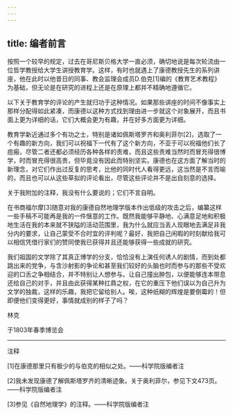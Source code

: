 ```yaml
---
---
---
```

title: 编者前言
---




按照一个较早的规定，过去在哥尼斯贝格大学一直必须，确切地说是每次轮流由一位哲学教授给大学生讲授教育学。这样，有时也就遇上了康德教授先生的系列讲座，他在此时以他昔日的同事、教会监理会成员D.伯克[1]编的《教育艺术教程》为基础，但无论是在研究的进程上还是在原理上都并不精确地遵循它。

以下关于教育学的评论的产生就归功于这种情况。如果那些讲座的时间不像事实上那样分配得如此紧凑，而康德以这种方式找到理由进一步就这个对象展开，而且书面上更为详细的话，它们大概会更为有趣，并在好多方面更为详细。

教育学新近通过多个有功之士，特别是诸如佩斯塔罗齐和奥利菲尔[2]，选取了一个有趣的新方向，我们可以祝福下一代有了这个新方向，不亚于可以祝福他们长了痘瘢，尽管二者还都必须经历各种各样的责难，而且这些责难当然时而冒充得很博学，时而冒充得很高贵，但毕竟没有因此而特别坚实。康德也在这方面了解当时的新理念，对它们作出过反复的思考，比他的同时代人看得更远，这当然是不言而喻的，而且也可以从这些草拟的评论看出，尽管这些评论并不是出自刻意的选择。

关于我附加的注释，我没有什么要说的；它们不言自明。

在书商福尔摩[3]随意对我的康德自然地理学版本作出低级的攻击之后，编纂这样一些手稿不可能再是我的一件惬意的工作。既然我能够平静地、心满意足地和积极地生活在我的本来就不狭隘的活动范围里，我为什么就应当丢人现眼地去满足非我分内的要求，让自己蒙受不合时宜的评判呢？最好，我把自己闲暇的时刻献给我可以相信凭借行家们的赞同使我已获得并且还能够获得一些成就的研究。

我们祖国的文学除了其真正博学的分支，恰恰没有上演任何诱人的剧情，而到处都跳出来的党争，与含沙射影的争论和甚至我们较好的头脑也时而参与的那些不受欢迎的口舌之争相结合，并不特别让人想参与。让自己撞出肿包，以便能够连本带息还给自己的对手，并且由此获得某种扛鼎之权，在它的重压下他们误以为自己升为文学的独裁，这样的乐趣，我把它留给别人。唉，这种纸糊的辉煌是要倒霉的！但即便他们变得更好，事情就成别的样子了吗？

林克

于1803年春季博览会



***



注释

[1]在康德那里只有极少的与伯克的相似之处。——科学院版编者注

[2]我未发现康德了解佩斯塔罗齐的清晰迹象。关于奥利菲尔，参见下文473页。——科学院版编者注

[3]参见《自然地理学》的注释。——科学院版编者注